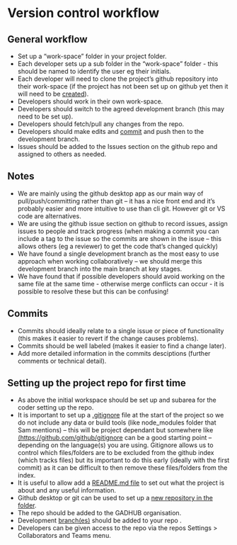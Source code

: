 # Version control workflow {#workflow}

## General workflow

-   Set up a "work-space" folder in your project folder.
-   Each developer sets up a sub folder in the "work-space" folder - this should be named to identify the user eg their initials.
-   Each developer will need to clone the project's github repository into their work-space (if the project has not been set up on github yet then it will need to be [created](#setting_up)).
-   Developers should work in their own work-space.
-   Developers should switch to the agreed development branch (this may need to be set up).
-   Developers should fetch/pull any changes from the repo.
-   Developers should make edits and [commit](#commits) and push then to the development branch.
-   Issues should be added to the Issues section on the github repo and assigned to others as needed.

## Notes

-   We are mainly using the github desktop app as our main way of pull/push/committing rather than git -- it has a nice front end and it's probably easier and more intuitive to use than cli git. However git or VS code are alternatives.
-   We are using the github issue section on github to record issues, assign issues to people and track progress (when making a commit you can include a tag to the issue so the commits are shown in the issue -- this allows others (eg a reviewer) to get the code that's changed quickly)
-   We have found a single development branch as the most easy to use approach when working collaboratively -- we should merge this development branch into the main branch at key stages.
-   We have found that if possible developers should avoid working on the same file at the same time - otherwise merge conflicts can occur - it is possible to resolve these but this can be confusing!

## Commits {#commits}
-   Commits should ideally relate to a single issue or piece of functionality (this makes it easier to revert if the change causes problems).
-   Commits should be well labeled (makes it easier to find a change later).
-   Add more detailed information in the commits desciptions (further comments or technical detail).

## Setting up the project repo for first time {#setting_up}

-   As above the initial workspace should be set up and subarea for the coder setting up the repo.
-   It is important to set up a [.gitignore](https://docs.github.com/en/get-started/getting-started-with-git/ignoring-files) file at the start of the project so we do not include any data or build tools (like node_modules folder that Sam mentions) -- this will be project dependant but somewhere like [(https://github.com/github/gitignore](https://github.com/github/gitignore) can be a good starting point -- depending on the language(s) you are using. Gitignore allows us to control which files/folders are to be excluded from the github index (which tracks files) but its important to do this early (ideally with the first commit) as it can be difficult to then remove these files/folders from the index.
-   It is useful to allow add a [README.md file](https://docs.github.com/en/get-started/writing-on-github/getting-started-with-writing-and-formatting-on-github/quickstart-for-writing-on-github) to set out what the project is about and any useful information.
-   Github desktop or git can be used to set up a [new repository in the folder](https://docs.github.com/en/desktop/contributing-and-collaborating-using-github-desktop/adding-and-cloning-repositories/adding-a-repository-from-your-local-computer-to-github-desktop).
-   The repo should be added to the GADHUB organisation.
-   Development [branch(es)](https://docs.github.com/en/desktop/contributing-and-collaborating-using-github-desktop/making-changes-in-a-branch/managing-branches) should be added to your repo .
-   Developers can be given access to the repo via the repos Settings \> Collaborators and Teams menu.
